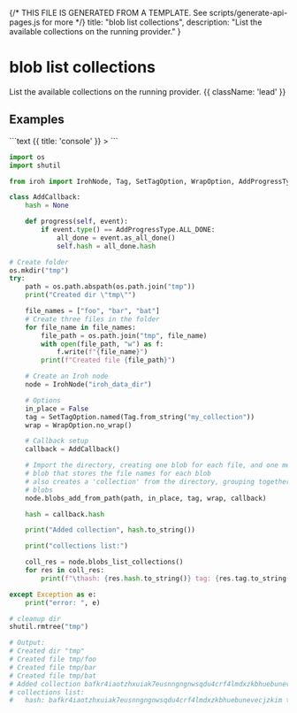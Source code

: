 {/* THIS FILE IS GENERATED FROM A TEMPLATE. See scripts/generate-api-pages.js for more */}
    title: "blob list collections",
    description: "List the available collections on the running provider."
}

<div className='not-prose mb-5'>
    <Breadcrumbs pages={[
        { name: 'API', href: '/docs/api', current: false },
        { name: 'blob list collections', href: '/docs/api/blob-list-collections', current: true },
    ]} />
</div>

# blob list collections

List the available collections on the running provider. {{ className: 'lead' }}



## Examples

<CodeGroup title="blob list collections">
```text {{ title: 'console' }}
> 
```


```python {{ title: 'python' }}
import os
import shutil

from iroh import IrohNode, Tag, SetTagOption, WrapOption, AddProgressType

class AddCallback:
    hash = None

    def progress(self, event):
        if event.type() == AddProgressType.ALL_DONE:
            all_done = event.as_all_done()
            self.hash = all_done.hash

# Create folder
os.mkdir("tmp")
try:
    path = os.path.abspath(os.path.join("tmp"))
    print("Created dir \"tmp\"")

    file_names = ["foo", "bar", "bat"]
    # Create three files in the folder
    for file_name in file_names:
        file_path = os.path.join("tmp", file_name)
        with open(file_path, "w") as f:
            f.write(f"{file_name}")
        print(f"Created file {file_path}")

    # Create an Iroh node
    node = IrohNode("iroh_data_dir")

    # Options
    in_place = False
    tag = SetTagOption.named(Tag.from_string("my_collection"))
    wrap = WrapOption.no_wrap()

    # Callback setup
    callback = AddCallback()

    # Import the directory, creating one blob for each file, and one metadata
    # blob that stores the file names for each blob
    # also creates a 'collection' from the directory, grouping together the
    # blobs
    node.blobs_add_from_path(path, in_place, tag, wrap, callback)

    hash = callback.hash

    print("Added collection", hash.to_string())

    print("collections list:")

    coll_res = node.blobs_list_collections()
    for res in coll_res:
        print(f"\thash: {res.hash.to_string()} tag: {res.tag.to_string()}")

except Exception as e:
    print("error: ", e)

# cleanup dir
shutil.rmtree("tmp")

# Output:
# Created dir "tmp"
# Created file tmp/foo
# Created file tmp/bar
# Created file tmp/bat
# Added collection bafkr4iaotzhxuiak7eusnngngnwsqdu4crf4lmdxzkbhuebunevecjzkim
# collections list:
# 	hash: bafkr4iaotzhxuiak7eusnngngnwsqdu4crf4lmdxzkbhuebunevecjzkim tag: "my_collection"


```


</CodeGroup>
